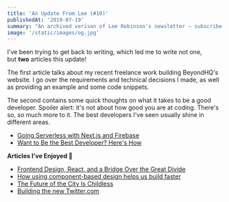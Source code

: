```yaml
---
title: 'An Update From Lee (#10)'
publishedAt: '2019-07-19'
summary: "An archived verison of Lee Robinson's newsletter – subscribe to get early access."
image: '/static/images/og.jpg'
---
```


I've been trying to get back to writing, which led me to write not one, but **two** articles this update!

The first article talks about my recent freelance work building BeyondHQ's website.
I go over the requirements and technical decisions I made, as well as providing an example and some code snippets.

The second contains some quick thoughts on what it takes to be a good developer.
Spoiler alert: it's not about how good you are at coding. There's so, *so* much more to it. The best developers I've seen usually shine in different areas.

- [Going Serverless with Next.js and Firebase](/blog/nextjs-firebase-serverless)
- [Want to Be the Best Developer? Here's How](/blog/how-to-be-the-best-developer)

**Articles I've Enjoyed 📝**

- [Frontend Design, React, and a Bridge Over the Great Divide](http://bradfrost.com/blog/post/frontend-design-react-and-a-bridge-over-the-great-divide/)
- [How using component-based design helps us build faster](https://blog.twitter.com/engineering/en_us/topics/infrastructure/2019/buildingfasterwithcomponents.html)
- [The Future of the City Is Childless](https://www.theatlantic.com/ideas/archive/2019/07/where-have-all-the-children-gone/594133/)
- [Building the new Twitter.com](https://blog.twitter.com/engineering/en_us/topics/infrastructure/2019/buildingthenewtwitter.html)
